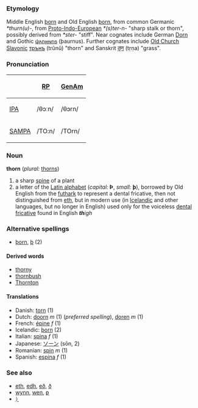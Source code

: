 ===Etymology===
Middle English [[þorn]] and Old English [[þorn]], from common Germanic ''*thurn(u)-'', from [[Proto-Indo-European]] ''*(s)ter-n-'' "sharp stalk or thorn", possibly derived from ''*ster-'' "stiff".  Near cognates include German [[Dorn]] and Gothic [[𐌸𐌰𐌿𐍂𐌽𐌿𐍃]] (þaurnus).  Further cognates include [[Old Church Slavonic]] [[трънъ]] (trŭnŭ) "thorn" and Sanskrit [[तृण]] (tṛṇa) "grass".

===Pronunciation===
{| border=1 cellpadding=5
!
! [[w:Received Pronunciation|RP]] !! [[GenAm]] 
|-
![[w:IPA|IPA]]  
|  /θɔːn/ || /θɔrn/
|-
! [[w:SAMPA|SAMPA]]
|  /TO:n/ || /TOrn/
|}

===Noun===
'''thorn''' (''plural:'' [[thorns]])
# a sharp [[spine]] of a plant
# a letter of the [[Latin alphabet]] (''capital:'' '''Þ''', ''small:'' '''þ'''), borrowed by Old English from the [[futhark]] to represent a dental fricative, then not distinguished from [[eth]], but in modern use (in [[Icelandic]] and other languages, but no longer in English) used only for the voiceless [[dental]] [[fricative]] found in English '' '''th'''igh''

===Alternative spellings===
*[[þorn]], [[þ]] (2)

====Derived words====
*[[thorny]]
*[[thornbush]]
*[[Thornton]]

====Translations====
*Danish: [[torn]] (1)
*Dutch: [[doorn]] ''m'' (1) (''preferred spelling''), [[doren]] ''m'' (1)
*French: [[épine]] ''f'' (1)
*Icelandic: [[þorn]] (2)
*Italian: [[spina]] ''f'' (1)
*Japanese: [[ソーン]] (sōn, 2)
*Romanian: [[spin]] ''m'' (1)
*Spanish: [[espina]] ''f'' (1)

===See also===
*[[eth]], [[edh]], [[eð]], [[ð]]
*[[wynn]], [[wen]], [[ƿ]]
*[[ᚦ]]